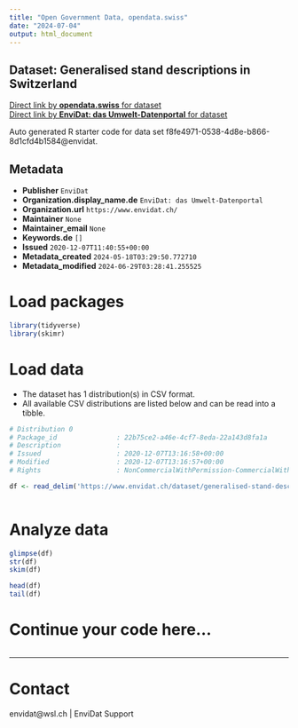 ```yaml
---
title: "Open Government Data, opendata.swiss"
date: "2024-07-04"
output: html_document
---
```


## Dataset: Generalised stand descriptions in Switzerland



[Direct link by **opendata.swiss** for dataset](https://opendata.swiss/de/dataset/generalised-stand-descriptions-in-switzerland)<br>
[Direct link by **EnviDat: das Umwelt-Datenportal** for dataset](https://www.envidat.ch/#/metadata/generalised-stand-descriptions-within-the-swiss-nfi)

Auto generated R starter code for data set f8fe4971-0538-4d8e-b866-8d1cfd4b1584@envidat.

## Metadata

- **Publisher** `EnviDat`
- **Organization.display_name.de** `EnviDat: das Umwelt-Datenportal`
- **Organization.url** `https://www.envidat.ch/`
- **Maintainer** `None`
- **Maintainer_email** `None`
- **Keywords.de** `[]`
- **Issued** `2020-12-07T11:40:55+00:00`
- **Metadata_created** `2024-05-18T03:29:50.772710`
- **Metadata_modified** `2024-06-29T03:28:41.255525`


# Load packages

```r

library(tidyverse)
library(skimr)

```

# Load data

-   The dataset has 1 distribution(s) in CSV format.
-   All available CSV distributions are listed below and can be read into a tibble.

```r

# Distribution 0
# Package_id               : 22b75ce2-a46e-4cf7-8eda-22a143d8fa1a
# Description              : 
# Issued                   : 2020-12-07T13:16:58+00:00
# Modified                 : 2020-12-07T13:16:57+00:00
# Rights                   : NonCommercialWithPermission-CommercialWithPermission-ReferenceRequired

df <- read_delim('https://www.envidat.ch/dataset/generalised-stand-descriptions-within-the-swiss-nfi/resource/2e6a5bbe-6836-47b2-86bb-be16ba2fe81e')



```

# Analyze data

```r

glimpse(df)
str(df)
skim(df)

head(df)
tail(df)

```

# Continue your code here...

```r

```

------------------------------------------------------------------------

# Contact

envidat@wsl.ch | EnviDat Support
